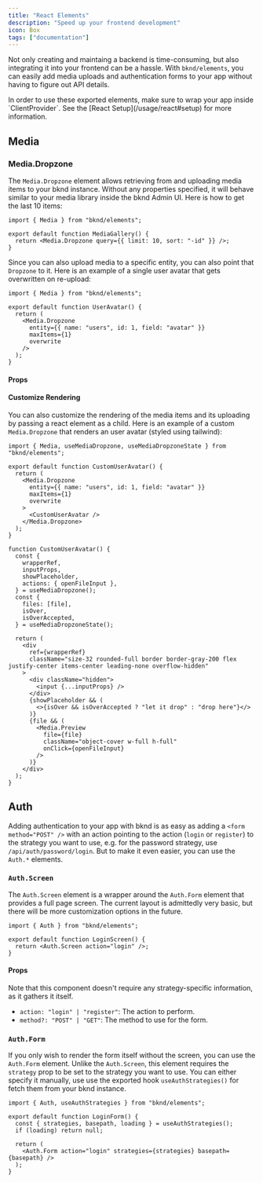 ```yaml
---
title: "React Elements"
description: "Speed up your frontend development"
icon: Box
tags: ["documentation"]
---
```


Not only creating and maintaing a backend is time-consuming, but also integrating it into your frontend can be a hassle. With `bknd/elements`, you can easily add media uploads and authentication forms to your app without having to figure out API details.

<Callout type="info">
  In order to use these exported elements, make sure to wrap your app inside
  `ClientProvider`. See the [React Setup](/usage/react#setup) for more
  information.
</Callout>

## Media

### Media.Dropzone

The `Media.Dropzone` element allows retrieving from and uploading media items to your bknd instance. Without any properties specified, it will behave similar to your media library inside the bknd Admin UI. Here is how to get the last 10 items:

```tsx
import { Media } from "bknd/elements";

export default function MediaGallery() {
  return <Media.Dropzone query={{ limit: 10, sort: "-id" }} />;
}
```

Since you can also upload media to a specific entity, you can also point that `Dropzone` to it. Here is an example of a single user avatar that gets overwritten on re-upload:

```tsx
import { Media } from "bknd/elements";

export default function UserAvatar() {
  return (
    <Media.Dropzone
      entity={{ name: "users", id: 1, field: "avatar" }}
      maxItems={1}
      overwrite
    />
  );
}
```

#### Props

<AutoTypeTable path="../app/src/ui/elements/media/DropzoneContainer.tsx" name="DropzoneContainerProps" />


#### Customize Rendering

You can also customize the rendering of the media items and its uploading by passing a react element as a child. Here is an example of a custom `Media.Dropzone` that renders an user avatar (styled using tailwind):

```tsx
import { Media, useMediaDropzone, useMediaDropzoneState } from "bknd/elements";

export default function CustomUserAvatar() {
  return (
    <Media.Dropzone
      entity={{ name: "users", id: 1, field: "avatar" }}
      maxItems={1}
      overwrite
    >
      <CustomUserAvatar />
    </Media.Dropzone>
  );
}

function CustomUserAvatar() {
  const {
    wrapperRef,
    inputProps,
    showPlaceholder,
    actions: { openFileInput },
  } = useMediaDropzone();
  const {
    files: [file],
    isOver,
    isOverAccepted,
  } = useMediaDropzoneState();

  return (
    <div
      ref={wrapperRef}
      className="size-32 rounded-full border border-gray-200 flex justify-center items-center leading-none overflow-hidden"
    >
      <div className="hidden">
        <input {...inputProps} />
      </div>
      {showPlaceholder && (
        <>{isOver && isOverAccepted ? "let it drop" : "drop here"}</>
      )}
      {file && (
        <Media.Preview
          file={file}
          className="object-cover w-full h-full"
          onClick={openFileInput}
        />
      )}
    </div>
  );
}
```

## Auth

Adding authentication to your app with bknd is as easy as adding a `<form method="POST" />` with an action pointing to the action (`login` or `register`) to the strategy you want to use, e.g. for the password strategy, use `/api/auth/password/login`. But to make it even easier, you can use the `Auth.*` elements.

### `Auth.Screen`

The `Auth.Screen` element is a wrapper around the `Auth.Form` element that provides a full page screen. The current layout is admittedly very basic, but there will be more customization options in the future.

```tsx
import { Auth } from "bknd/elements";

export default function LoginScreen() {
  return <Auth.Screen action="login" />;
}
```

#### Props

Note that this component doesn't require any strategy-specific information, as it gathers it itself.

- `action: "login" | "register"`: The action to perform.
- `method?: "POST" | "GET"`: The method to use for the form.

### `Auth.Form`

If you only wish to render the form itself without the screen, you can use the `Auth.Form` element. Unlike the `Auth.Screen`, this element requires the `strategy` prop to be set to the strategy you want to use. You can either specify it manually, use use the exported hook `useAuthStrategies()` for fetch them from your bknd instance.

```tsx
import { Auth, useAuthStrategies } from "bknd/elements";

export default function LoginForm() {
  const { strategies, basepath, loading } = useAuthStrategies();
  if (loading) return null;

  return (
    <Auth.Form action="login" strategies={strategies} basepath={basepath} />
  );
}
```
